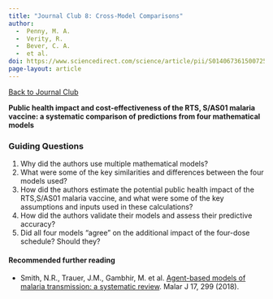 ---
title: "Journal Club 8: Cross-Model Comparisons"
author: 
  -  Penny, M. A. 
  -  Verity, R. 
  -  Bever, C. A. 
  -  et al. 
doi: https://www.sciencedirect.com/science/article/pii/S0140673615007254
page-layout: article
---
[[Back to Journal Club](../journal_club.qmd)]{.aside}

**Public health impact and cost-effectiveness of the RTS, S/AS01 malaria vaccine: a systematic comparison of predictions from four mathematical models**

### Guiding Questions

1. Why did the authors use multiple mathematical models?  
2. What were some of the key similarities and differences between the four models used?  
3. How did the authors estimate the potential public health impact of the RTS,S/AS01 malaria vaccine, and what were some of the key assumptions and inputs used in these calculations?  
4. How did the authors validate their models and assess their predictive accuracy?  
5. Did all four models “agree” on the additional impact of the four-dose schedule? Should they?  


#### Recommended further reading

-  Smith, N.R., Trauer, J.M., Gambhir, M. et al. [Agent-based models of malaria transmission: a systematic review](https://doi.org/10.1186/s12936-018-2442-y). Malar J 17, 299 (2018).

